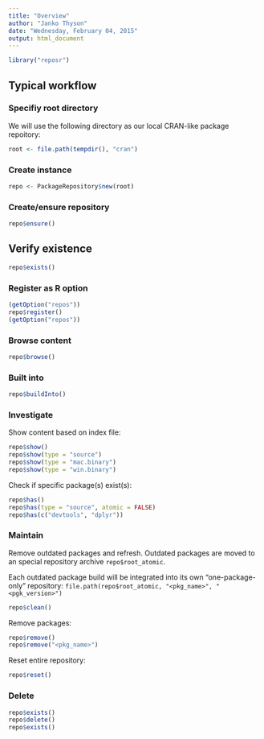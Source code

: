 ```yaml
---
title: "Overview"
author: "Janko Thyson"
date: "Wednesday, February 04, 2015"
output: html_document
---
```


```r
library("reposr")
```

## Typical workflow 

### Specifiy root directory 

We will use the following directory as our local CRAN-like package repoitory:

```r
root <- file.path(tempdir(), "cran")
```

### Create instance

```r
repo <- PackageRepository$new(root)
```

### Create/ensure repository

```r
repo$ensure()
```

## Verify existence 

```r
repo$exists()
```

### Register as R option

```r
(getOption("repos"))
repo$register()
(getOption("repos"))
```

### Browse content 

```r
repo$browse()
```

### Built into 

```r
repo$buildInto()
```

### Investigate

Show content based on index file:

```r
repo$show()
repo$show(type = "source")
repo$show(type = "mac.binary")
repo$show(type = "win.binary")
```

Check if specific package(s) exist(s):

```r
repo$has()
repo$has(type = "source", atomic = FALSE)
repo$has(c("devtools", "dplyr"))
```

### Maintain

Remove outdated packages and refresh. Outdated packages are moved to an 
special repository archive `repo$root_atomic`. 

Each outdated package build will be integrated into its own "one-package-only"  repository: `file.path(repo$root_atomic, "<pkg_name>", "<pgk_version>")`

```r
repo$clean()
```

Remove packages:

```r
repo$remove()
repo$remove("<pkg_name>")
```

Reset entire repository:

```r
repo$reset()
```

### Delete

```r
repo$exists()
repo$delete()
repo$exists()
```
